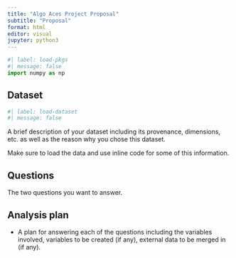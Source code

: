 ```yaml
---
title: "Algo Aces Project Proposal"
subtitle: "Proposal"
format: html
editor: visual
jupyter: python3
---
```


```python
#| label: load-pkgs
#| message: false
import numpy as np
```

## Dataset

```python
#| label: load-dataset
#| message: false
```

A brief description of your dataset including its provenance, dimensions, etc. as well as the reason why you chose this dataset.

Make sure to load the data and use inline code for some of this information.

## Questions

The two questions you want to answer.

## Analysis plan

-   A plan for answering each of the questions including the variables involved, variables to be created (if any), external data to be merged in (if any).
